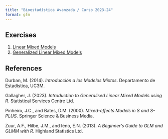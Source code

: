 ```yaml
---
title: "Bioestadística Avanzada / Curso 2023-24"
format: gfm
---
```


## Exercises

1. [Linear Mixed Models](./Chapter1_Exercises.html)
2. [Generalized Linear Mixed Models](./Chapter2_Exercises.html)


## References

Durban, M. (2014). *Introducción a los Modelos Mixtos*. Departamento de Estadística, UC3M.

Gallagher, J. (2023). *Introduction to Generalised Linear Mixed Models using R*. Statistical Services Centre Ltd.

Pinheiro, J.C., and Bates, D.M. (2000). *Mixed-effects Models in S and S-PLUS*. Springer Science \& Business Media.

Zuur, A.F., Hilbe, J.M., and Ieno, E.N. (2013). *A Beginner's Guide to GLM and GLMM with R*. Highland Statistics Ltd.
